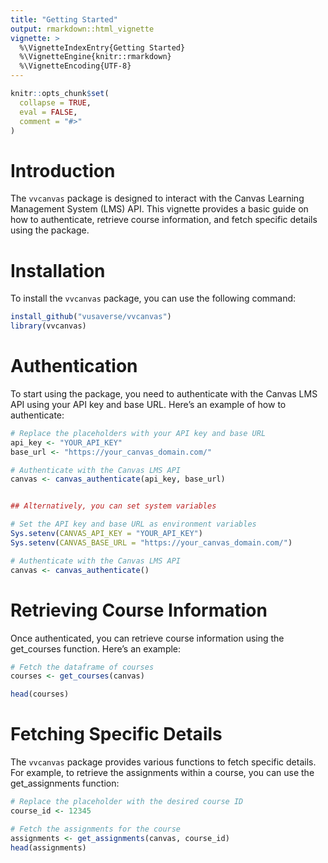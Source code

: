 ---
title: "Getting Started"
output: rmarkdown::html_vignette
vignette: >
  %\VignetteIndexEntry{Getting Started}
  %\VignetteEngine{knitr::rmarkdown}
  %\VignetteEncoding{UTF-8}
---

```{r, include = FALSE}
knitr::opts_chunk$set(
  collapse = TRUE,
  eval = FALSE,
  comment = "#>"
)
```


# Introduction

The `vvcanvas` package is designed to interact with the Canvas Learning Management System (LMS) API. This vignette provides a basic guide on how to authenticate, retrieve course information, and fetch specific details using the package.

# Installation

To install the `vvcanvas` package, you can use the following command:

```{r setup}
install_github("vusaverse/vvcanvas")
library(vvcanvas)
```


# Authentication

To start using the package, you need to authenticate with the Canvas LMS API using your API key and base URL. Here's an example of how to authenticate:

```{r authenticate}
# Replace the placeholders with your API key and base URL
api_key <- "YOUR_API_KEY"
base_url <- "https://your_canvas_domain.com/"

# Authenticate with the Canvas LMS API
canvas <- canvas_authenticate(api_key, base_url)


## Alternatively, you can set system variables

# Set the API key and base URL as environment variables
Sys.setenv(CANVAS_API_KEY = "YOUR_API_KEY")
Sys.setenv(CANVAS_BASE_URL = "https://your_canvas_domain.com/")

# Authenticate with the Canvas LMS API
canvas <- canvas_authenticate()

```


# Retrieving Course Information

Once authenticated, you can retrieve course information using the get_courses function. Here's an example:

```{r retrieve}
# Fetch the dataframe of courses
courses <- get_courses(canvas)

head(courses)

```

# Fetching Specific Details

The `vvcanvas` package provides various functions to fetch specific details. For example, to retrieve the assignments within a course, you can use the get_assignments function:


```{r assignments}
# Replace the placeholder with the desired course ID
course_id <- 12345

# Fetch the assignments for the course
assignments <- get_assignments(canvas, course_id)
head(assignments)

```

